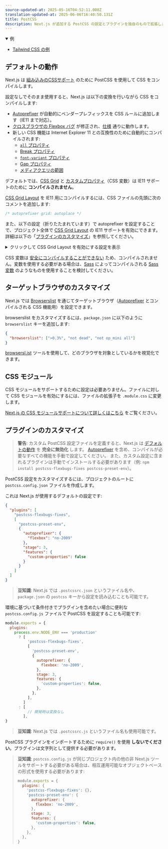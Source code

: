 ```yaml
---
source-updated-at: 2025-05-16T04:52:11.000Z
translation-updated-at: 2025-06-06T16:40:50.131Z
title: PostCSS
description: Next.js が追加する PostCSS の設定とプラグインを独自のもので拡張します。
---
```


<details open>
  <summary>例</summary>

- [Tailwind CSS の例](https://github.com/vercel/next.js/tree/canary/examples/with-tailwindcss)

</details>

## デフォルトの動作

Next.js は [組み込みのCSSサポート](/docs/pages/building-your-application/styling) のために PostCSS を使用して CSS をコンパイルします。

設定なしでそのまま使用すると、Next.js は以下の変換を行いながら CSS をコンパイルします:

- [Autoprefixer](https://github.com/postcss/autoprefixer) が自動的にベンダープレフィックスを CSS ルールに追加します（IE11 まで対応）。
- [クロスブラウザの Flexbox バグ](https://github.com/philipwalton/flexbugs) が修正され、[仕様](https://www.w3.org/TR/css-flexbox-1/) 通りに動作します。
- 新しい CSS 機能は Internet Explorer 11 との互換性のために自動的にコンパイルされます:
  - [`all` プロパティ](https://developer.mozilla.org/docs/Web/CSS/all)
  - [Break プロパティ](https://developer.mozilla.org/docs/Web/CSS/break-after)
  - [`font-variant` プロパティ](https://developer.mozilla.org/docs/Web/CSS/font-variant)
  - [Gap プロパティ](https://developer.mozilla.org/docs/Web/CSS/gap)
  - [メディアクエリの範囲](https://developer.mozilla.org/docs/Web/CSS/Media_Queries/Using_media_queries#Syntax_improvements_in_Level_4)

デフォルトでは、[CSS Grid](https://www.w3.org/TR/css-grid-1/) と [カスタムプロパティ](https://developer.mozilla.org/docs/Web/CSS/var)（CSS 変数）は IE11 サポートのために **コンパイルされません**。

[CSS Grid Layout](https://developer.mozilla.org/docs/Web/CSS/grid) を IE11 用にコンパイルするには、CSS ファイルの先頭に次のコメントを追加します:

```css
/* autoprefixer grid: autoplace */
```

また、以下の設定（折りたたまれています）で autoprefixer を設定することで、プロジェクト全体で [CSS Grid Layout](https://developer.mozilla.org/docs/Web/CSS/grid) の IE11 サポートを有効にできます。詳細は以下の「[プラグインのカスタマイズ](#customizing-plugins)」を参照してください。

<details>
  <summary>クリックして CSS Grid Layout を有効にする設定を表示</summary>

```json filename="postcss.config.json"
{
  "plugins": [
    "postcss-flexbugs-fixes",
    [
      "postcss-preset-env",
      {
        "autoprefixer": {
          "flexbox": "no-2009",
          "grid": "autoplace"
        },
        "stage": 3,
        "features": {
          "custom-properties": false
        }
      }
    ]
  ]
}
```

</details>

CSS 変数は [安全にコンパイルすることができない](https://github.com/MadLittleMods/postcss-css-variables#caveats) ため、コンパイルされません。変数を使用する必要がある場合は、[Sass](https://sass-lang.com/) によってコンパイルされる [Sass 変数](https://sass-lang.com/documentation/variables) のようなものを使用することを検討してください。

## ターゲットブラウザのカスタマイズ

Next.js では [Browserslist](https://github.com/browserslist/browserslist) を通じてターゲットブラウザ（[Autoprefixer](https://github.com/postcss/autoprefixer) とコンパイルされる CSS 機能用）を設定できます。

browserslist をカスタマイズするには、`package.json` に以下のように `browserslist` キーを追加します:

```json filename="package.json"
{
  "browserslist": [">0.3%", "not dead", "not op_mini all"]
}
```

[browsersl.ist](https://browsersl.ist/?q=%3E0.3%25%2C+not+ie+11%2C+not+dead%2C+not+op_mini+all) ツールを使用して、どのブラウザを対象としているかを視覚化できます。

## CSS モジュール

CSS モジュールをサポートするために設定は必要ありません。ファイルに対して CSS モジュールを有効にするには、ファイルの拡張子を `.module.css` に変更します。

[Next.js の CSS モジュールサポートについて詳しくはこちら](/docs/pages/building-your-application/styling) をご覧ください。

## プラグインのカスタマイズ

> **警告**: カスタム PostCSS 設定ファイルを定義すると、Next.js は [デフォルトの動作](#default-behavior) を **完全に無効化** します。
> [Autoprefixer](https://github.com/postcss/autoprefixer) を含め、コンパイルが必要なすべての機能を手動で設定してください。
> また、カスタム設定に含まれるプラグインは手動でインストールする必要があります（例: `npm install postcss-flexbugs-fixes postcss-preset-env`）。

PostCSS 設定をカスタマイズするには、プロジェクトのルートに `postcss.config.json` ファイルを作成します。

これは Next.js が使用するデフォルトの設定です:

```json filename="postcss.config.json"
{
  "plugins": [
    "postcss-flexbugs-fixes",
    [
      "postcss-preset-env",
      {
        "autoprefixer": {
          "flexbox": "no-2009"
        },
        "stage": 3,
        "features": {
          "custom-properties": false
        }
      }
    ]
  ]
}
```

> **豆知識**: Next.js では `.postcssrc.json` というファイル名や、`package.json` の `postcss` キーから設定を読み込むことも可能です。

環境に基づいて条件付きでプラグインを含めたい場合に便利な `postcss.config.js` ファイルで PostCSS を設定することも可能です:

```js filename="postcss.config.js"
module.exports = {
  plugins:
    process.env.NODE_ENV === 'production'
      ? [
          'postcss-flexbugs-fixes',
          [
            'postcss-preset-env',
            {
              autoprefixer: {
                flexbox: 'no-2009',
              },
              stage: 3,
              features: {
                'custom-properties': false,
              },
            },
          ],
        ]
      : [
          // 開発時は変換なし
        ],
}
```

> **豆知識**: Next.js では `.postcssrc.js` というファイル名も使用可能です。

PostCSS プラグインをインポートするために `require()` を使用 **しないでください**。プラグインは文字列として提供する必要があります。

> **豆知識**: `postcss.config.js` が同じプロジェクト内の他の非 Next.js ツールをサポートする必要がある場合は、相互運用可能なオブジェクトベースの形式を使用する必要があります:
>
> ```js
> module.exports = {
>   plugins: {
>     'postcss-flexbugs-fixes': {},
>     'postcss-preset-env': {
>       autoprefixer: {
>         flexbox: 'no-2009',
>       },
>       stage: 3,
>       features: {
>         'custom-properties': false,
>       },
>     },
>   },
> }
> ```